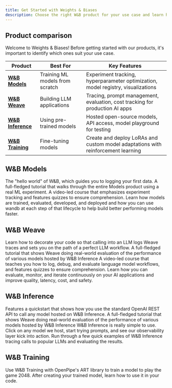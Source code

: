 ```yaml
---
title: Get Started with Weights & Biases
description: Choose the right W&B product for your use case and learn how to get started
---
```


## Product comparison

Welcome to Weights & Biases! Before getting started with our products, it's important to identify which ones suit your use case. 

| Product | Best For | Key Features |
|---------|----------|--------------|
| **[W&B Models](#w%26b-models)** | Training ML models from scratch | Experiment tracking, hyperparameter optimization, model registry, visualizations |
| **[W&B Weave](#w%26b-weave)** | Building LLM applications | Tracing, prompt management, evaluation, cost tracking for production AI apps |
| **[W&B Inference](#w%26b-inference)** | Using pre-trained models | Hosted open-source models, API access, model playground for testing |
| **[W&B Training](#w%26b-training)** | Fine-tuning models | Create and deploy LoRAs and custom model adaptations with reinforcement learning |

## W&B Models

<Columns cols={2}>
  <Card title="Models Quickstart" href="/models/quickstart">
    The "hello world" of W&B, which guides you to logging your first data.
  </Card>
  <Card title="Get Started with Models" href="/models/models_quickstart/">
    A full-fledged tutorial that walks through the entire Models product using a real ML experiment.
  </Card>
  <Card title="W&B 101 Course" href="https://wandb.ai/site/courses/101/">
    A video-led course that emphasizes experiment tracking and features quizzes to ensure comprehension.
  </Card>
  <Card title="YouTube Tutorial" href="https://www.youtube.com/watch?v=tHAFujRhZLA">
    Learn how models are trained, evaluated, developed, and deployed and how you can use wandb at each step of that lifecycle to help build better performing models faster.
  </Card>
</Columns>


## W&B Weave

<Columns cols={2}>
  <Card title="Weave Quickstart" href="/weave/quickstart">
    Learn how to decorate your code so that calling into an LLM logs Weave traces and sets you on the path of a perfect LLM workflow.
  </Card>
  <Card title="Learn Weave with W&B Inference" href="/weave/quickstart-inference">
    A full-fledged tutorial that shows Weave doing real-world evaluation of the performance of various models hosted by W&B Inference
  </Card>
  <Card title="W&B Weave 101 Course" href="https://site.wandb.ai/courses/weave/">
    A video-led course that teaches you how to log, debug, and evaluate language model workflows, and features quizzes to ensure comprehension.
  </Card>
  <Card title="YouTube Demo" href="https://www.youtube.com/watch?v=IQcGGNLN3zo">
    Learn how you can evaluate, monitor, and iterate continuously on your AI applications and improve quality, latency, cost, and safety. 
  </Card>
</Columns>

## W&B Inference

<Columns cols={2}>
  <Card title="Inference Introduction" href="/inference">
    Features a quickstart that shows how you use the standard OpenAI REST API to call any model hosted on W&B Inference.
  </Card>
  <Card title="Learn Weave with W&B Inference" href="/weave/quickstart-inference">
    A full-fledged tutorial that shows Weave doing real-world evaluation of the performance of various models hosted by W&B Inference
  </Card>
  <Card title="Try the Inference Playground" href="https://wandb.ai/inference">
    W&B Inference is really simple to use. Click on any model we host, start trying prompts, and see our observability layer kick into action.
  </Card>
  <Card title="Examples" href="/inference/examples">
    Run through a few quick examples of W&B Inference tracing calls to popular LLMs and evaluating the results.
  </Card>
</Columns>

## W&B Training

<Columns cols={2}>
  <Card title="Quickstart" href="https://art.openpipe.ai/getting-started/quick-start">
    Use W&B Training with OpenPipe's ART library to train a model to play the game 2048.
  </Card>
  <Card title="Use your trained models" href="/training/serverless-rl/use-trained-models">
    After creating your trained model, learn how to use it in your code.
  </Card>
</Columns>
